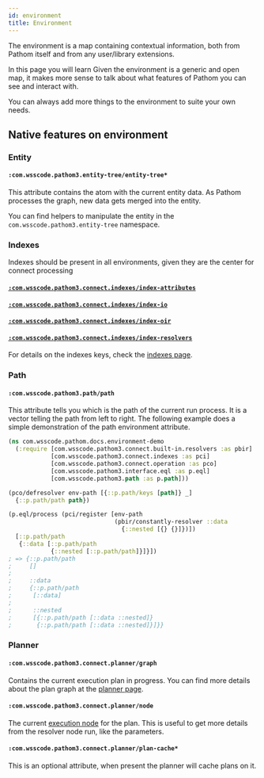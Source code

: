 ```yaml
---
id: environment
title: Environment
---
```


The environment is a map containing contextual information, both from Pathom itself
and from any user/library extensions.

In this page you will learn
Given the environment is a generic and open map, it makes more sense to talk about
what features of Pathom you can see and interact with.

You can always add more things to the environment to suite your own needs.

## Native features on environment

### Entity

#### `:com.wsscode.pathom3.entity-tree/entity-tree*`

This attribute contains the atom with the current entity data. As Pathom processes the
graph, new data gets merged into the entity.

You can find helpers to manipulate the entity in the `com.wsscode.pathom3.entity-tree`
namespace.

### Indexes

Indexes should be present in all environments, given they are the center for connect
processing

#### [`:com.wsscode.pathom3.connect.indexes/index-attributes`](indexes.mdx#index-attributes)
#### [`:com.wsscode.pathom3.connect.indexes/index-io`](indexes.mdx#index-io)
#### [`:com.wsscode.pathom3.connect.indexes/index-oir`](indexes.mdx#index-oir)
#### [`:com.wsscode.pathom3.connect.indexes/index-resolvers`](indexes.mdx#index-resolvers)

For details on the indexes keys, check the [indexes page](indexes.mdx).

### Path

#### `:com.wsscode.pathom3.path/path`

This attribute tells you which is the path of the current run process. It is a vector
telling the path from left to right. The following example does a simple demonstration
of the path environment attribute.

```clojure
(ns com.wsscode.pathom.docs.environment-demo
  (:require [com.wsscode.pathom3.connect.built-in.resolvers :as pbir]
            [com.wsscode.pathom3.connect.indexes :as pci]
            [com.wsscode.pathom3.connect.operation :as pco]
            [com.wsscode.pathom3.interface.eql :as p.eql]
            [com.wsscode.pathom3.path :as p.path]))

(pco/defresolver env-path [{::p.path/keys [path]} _]
  {::p.path/path path})

(p.eql/process (pci/register [env-path
                              (pbir/constantly-resolver ::data
                                {::nested [{} {}]})])
  [::p.path/path
   {::data [::p.path/path
            {::nested [::p.path/path]}]}])
; => {::p.path/path
;     []
;
;     ::data
;     {::p.path/path
;      [::data]
;
;      ::nested
;      [{::p.path/path [::data ::nested]}
;       {::p.path/path [::data ::nested]}]}}
```

### Planner

#### `:com.wsscode.pathom3.connect.planner/graph`

Contains the current execution plan in progress. You can find more details about the
plan graph at the [planner page](planner.mdx).

#### `:com.wsscode.pathom3.connect.planner/node`

The current [execution node](planner.mdx#execution-node) for the plan. This is useful
to get more details from the resolver node run, like the parameters.

#### `:com.wsscode.pathom3.connect.planner/plan-cache*`

This is an optional attribute, when present the planner will cache plans on it.
